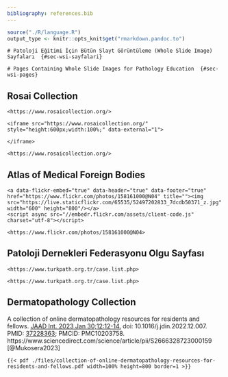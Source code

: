 ```yaml
---
bibliography: references.bib
---
```


```r

source("./R/language.R")
output_type <- knitr::opts_knit$get("rmarkdown.pandoc.to")

```

```asis

# Patoloji Eğitimi İçin Bütün Slayt Görüntüleme (Whole Slide Image) Sayfaları  {#sec-wsi-sayfalari} 

```

```asis

# Pages Containing Whole Slide Images for Pathology Education  {#sec-wsi-pages} 

```

## Rosai Collection {#sec-rosai-collection}


```asis

<https://www.rosaicollection.org/>

<iframe src="https://www.rosaicollection.org/" style="height:600px;width:100%;" data-external="1">

</iframe>
```

```asis

<https://www.rosaicollection.org/>

```


## Atlas of Medical Foreign Bodies {#sec-atlas-of-medical-foreign-bodies}

```asis
<a data-flickr-embed="true" data-header="true" data-footer="true" href="https://www.flickr.com/photos/158161000@N04" title=""><img src="https://live.staticflickr.com/65535/52497202833_7dcdb50371_z.jpg" width="600" height="800"/></a>
<script async src="//embedr.flickr.com/assets/client-code.js" charset="utf-8"></script>
```

```asis

<https://www.flickr.com/photos/158161000@N04>

```



## Patoloji Dernekleri Federasyonu Olgu Sayfası

```asis
<https://www.turkpath.org.tr/case.list.php>
```

```asis
<https://www.turkpath.org.tr/case.list.php>
```


## Dermatopathology Collection

A collection of online dermatopathology resources for residents and fellows. [JAAD Int. 2023 Jan 30;12:12-14.](https://www.jaadinternational.org/article/S2666-3287(23)00015-9/fulltext) doi: 10.1016/j.jdin.2022.12.007. PMID: [37228363](https://pubmed.ncbi.nlm.nih.gov/37228363/); PMCID: PMC10203758. https://www.sciencedirect.com/science/article/pii/S2666328723000159 [@Mukosera2023]

```asis

{{< pdf ./files/collection-of-online-dermatopathology-resources-for-residents-and-fellows.pdf width=100% height=800 border=1 >}}

```

